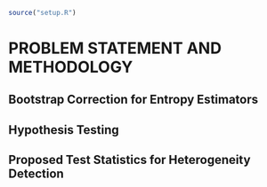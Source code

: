 ```r
source("setup.R")
```
# PROBLEM STATEMENT AND METHODOLOGY {#sec-Chapter3}

## Bootstrap Correction for  Entropy Estimators

## Hypothesis Testing

## Proposed Test Statistics for Heterogeneity Detection
